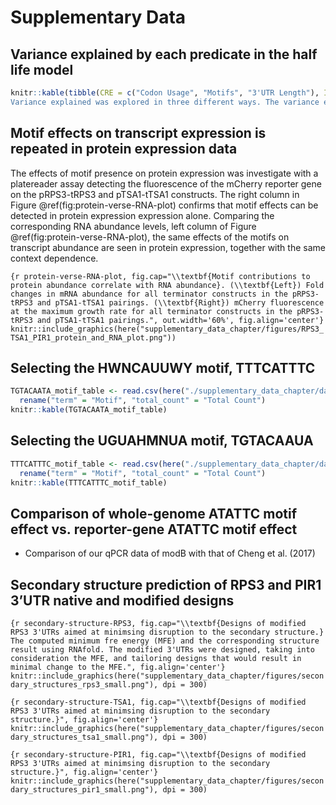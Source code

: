 # Supplementary Data
\makeatletter
\renewcommand{\fnum@figure}{Figure S\thefigure}
\makeatother
\setcounter{figure}{0}

## Variance explained by each predicate in the half life model 


```r
knitr::kable(tibble(CRE = c("Codon Usage", "Motifs", "3'UTR Length"), Individual = c("42.0%", "3.2%", "0.6%"), Drop = c("-40.5%", "-1.6%", "0.0%"), Cumulative = c("42.0%", "43.7%", "43.7%")), caption = "
Variance explained was explored in three different ways. The variance explained by a linear containing each CRE appearing individually.  The loss in variance explained when one CRE is removed from the full model. The total variance explained when each CRE is added to the linear model in sequence.")
```

## Motif effects on transcript expression is repeated in protein expression data

The effects of motif presence on protein expression was investigate with a platereader assay detecting the fluorescence of the mCherry reporter gene on the pRPS3-tRPS3 and pTSA1-tTSA1 constructs.
The right column in Figure \@ref(fig:protein-verse-RNA-plot) confirms that motif effects can be detected in protein expression expression alone.
Comparing the corresponding RNA abundance levels, left column of Figure \@ref(fig:protein-verse-RNA-plot), the same effects of the motifs on transcript abundance are seen in protein expression, together with the same context dependence. 

```{r protein-verse-RNA-plot, fig.cap="\\textbf{Motif contributions to protein abundance correlate with RNA abundance}. (\\textbf{Left}) Fold changes in mRNA abundance for all terminator constructs in the pRPS3-tRPS3 and pTSA1-tTSA1 pairings. (\\textbf{Right}) mCherry fluorescence at the maximum growth rate for all terminator constructs in the pRPS3-tRPS3 and pTSA1-tTSA1 pairings.", out.width='60%', fig.align='center'}
knitr::include_graphics(here("supplementary_data_chapter/figures/RPS3_TSA1_PIR1_protein_and_RNA_plot.png"))
```

## Selecting the HWNCAUUWY motif, TTTCATTTC

```r
TGTACAATA_motif_table <- read.csv(here("./supplementary_data_chapter/data/HWNCAUUWY_shortlisted_motif_table.csv")) %>%
  rename("term" = "Motif", "total_count" = "Total Count")
knitr::kable(TGTACAATA_motif_table)
```

## Selecting the UGUAHMNUA motif, TGTACAAUA

```r
TTTCATTTC_motif_table <- read.csv(here("./supplementary_data_chapter/data/UGUAHMNUA_shortlisted_motif_table.csv")) %>%
  rename("term" = "Motif", "total_count" = "Total Count")
knitr::kable(TTTCATTTC_motif_table)
```


## Comparison of whole-genome ATATTC motif effect vs. reporter-gene ATATTC motif effect
- Comparison of our qPCR data of modB with that of Cheng et al. (2017)

## Secondary structure prediction of RPS3 and PIR1 3'UTR native and modified designs
```{r secondary-structure-RPS3, fig.cap="\\textbf{Designs of modified RPS3 3'UTRs aimed at minimsing disruption to the secondary structure.} The computed minimum fre energy (MFE) and the corresponding structure result using RNAfold. The modified 3'UTRs were designed, taking into consideration the MFE, and tailoring designs that would result in minimal change to the MFE.", fig.align='center'}
knitr::include_graphics(here("supplementary_data_chapter/figures/secondary_structures_rps3_small.png"), dpi = 300)
```

```{r secondary-structure-TSA1, fig.cap="\\textbf{Designs of modified RPS3 3'UTRs aimed at minimsing disruption to the secondary structure.}", fig.align='center'}
knitr::include_graphics(here("supplementary_data_chapter/figures/secondary_structures_tsa1_small.png"), dpi = 300)
```

```{r secondary-structure-PIR1, fig.cap="\\textbf{Designs of modified RPS3 3'UTRs aimed at minimsing disruption to the secondary structure.}", fig.align='center'}
knitr::include_graphics(here("supplementary_data_chapter/figures/secondary_structures_pir1_small.png"), dpi = 300)
```